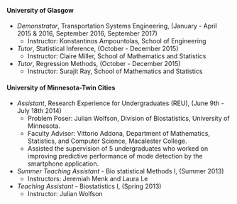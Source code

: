 <br />

#### <span style="color:dark blue"> **University of Glasgow** </span>

- *Demonstrator*, Transportation Systems Engineering, (January - April 2015 & 2016, September 2016, September 2017)
    - Instructor:  Konstantinos Ampountolas, School of Engineering
- *Tutor*, Statistical Inference, (October - December 2015)
    - Instructor:  Claire Miller, School of Mathematics and Statistics 
- *Tutor*, Regression Methods, (October - December 2015)
    - Instructor:  Surajit Ray, School of Mathematics and Statistics

#### <span style="color:dark blue"> **University of Minnesota-Twin Cities** </span>

- *Assistant*, Research Experience for Undergraduates (REU), (June 9th - July 18th 2014)
    - Problem Poser: Julian Wolfson, Division of Biostatistics, University of Minnesota.
    - Faculty Advisor: Vittorio Addona, Department of Mathematics, Statistics, and Computer Science, Macalester College. 
    - Assisted the supervision of 5 undergraduates who worked on improving predictive performance of mode detection by the smartphone application.

- *Summer Teaching Assistant* - Bio statistical Methods I, (Summer 2013)
    - Instructors: Jeremiah Menk and Laura Le

- *Teaching Assistant* - Biostatistics I, (Spring 2013)
    - Instructor:  Julian Wolfson 
   